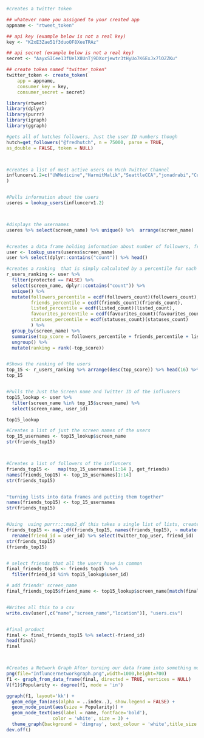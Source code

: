 
```{r}
#creates a twitter token

## whatever name you assigned to your created app
appname <- "rtweet_token"

## api key (example below is not a real key)
key <- "K2xE3Zae51f3duoOF8XeeTRAz"

## api secret (example below is not a real key)
secret <- "AayxSICee13fUelX8UnTj9DXxrjewtr3tHyUo7K6ExJx7lOZZKu"

## create token named "twitter_token"
twitter_token <- create_token(
    app = appname,
    consumer_key = key,
    consumer_secret = secret)
```
```{r}
library(rtweet)
library(dplyr)
library(purrr)
library(igraph)
library(ggraph)

#gets all of hutches followers, Just the user ID numbers though 
hutch=get_followers("@fredhutch", n = 75000, parse = TRUE,
as_double = FALSE, token = NULL)



#creates a list of most active users on Huch Twitter Channel
influncerv1.2=c("UWMedicine","HarmitMalik","SeattleCCA","jonadrabi","CultPerfectMoms","heatherswifty","PergamIC","MartaDiazFonsec","End_Disparities","Rachel_Tompa","Engel140","defeatHIV","LotteSteuten","double_whammied"
)


#Pulls information about the users 
useres = lookup_users(influncerv1.2)



#displays the usernames 
useres %>% select(screen_name) %>% unique() %>%  arrange(screen_name) 


#creates a data frame holding information about number of followers, friends (users they follow), lists they belong to, number of tweets (statuses) or how many times were they marked favourite.
user <- lookup_users(useres$screen_name)
user %>% select(dplyr::contains("count")) %>% head()

#creates a ranking  that is simply calculated by a percentile for each of those variables and sum it altogether for each user. Given that each variable's percentile will give me a value between 0 and 1, The final score can have a maximum value of 5.
r_users_ranking <- user %>%
  filter(protected == FALSE) %>% 
  select(screen_name, dplyr::contains("count")) %>% 
  unique() %>% 
  mutate(followers_percentile = ecdf(followers_count)(followers_count),
         friends_percentile = ecdf(friends_count)(friends_count),
         listed_percentile = ecdf(listed_count)(listed_count),
         favourites_percentile = ecdf(favourites_count)(favourites_count),
         statuses_percentile = ecdf(statuses_count)(statuses_count)
         ) %>% 
  group_by(screen_name) %>% 
  summarise(top_score = followers_percentile + friends_percentile + listed_percentile + favourites_percentile + statuses_percentile) %>% 
  ungroup() %>% 
  mutate(ranking = rank(-top_score))


#Shows the ranking of the users
top_15 <- r_users_ranking %>% arrange(desc(top_score)) %>% head(16) %>% arrange(desc(top_score))
top_15 


#Pulls the Just the Screen name and Twitter ID of the influncers
top15_lookup <- user %>%
  filter(screen_name %in% top_15$screen_name) %>% 
  select(screen_name, user_id)

top15_lookup

#Creates a list of just the screen names of the users
top_15_usernames <- top15_lookup$screen_name
str(friends_top15)



#Creates a list of followers of the influncers
friends_top15 <-   map(top_15_usernames[1:14 ], get_friends)
names(friends_top15) <- top_15_usernames[1:14]
str(friends_top15)


"turning lists into data frames and putting them together"
names(friends_top15) <- top_15_usernames
str(friends_top15)


#Using  using purrr:::map2_df this takes a single list of lists, create a name variable in each of those lists based on the list name (twitter_top_user) and convert the result into the data frame. 
friends_top15 <- map2_df(friends_top15, names(friends_top15), ~ mutate(.x, twitter_top_user = .y)) %>% 
  rename(friend_id = user_id) %>% select(twitter_top_user, friend_id)
str(friends_top15)
(friends_top15)


# select friends that all the users have in common
final_friends_top15 <- friends_top15  %>% 
  filter(friend_id %in% top15_lookup$user_id)

# add friends' screen_name
final_friends_top15$friend_name <- top15_lookup$screen_name[match(final_friends_top15$friend_id, top15_lookup$user_id)]


#Writes all this to a csv
write.csv(user[,c("name","screen_name","location")], "users.csv")


#final product
final <- final_friends_top15 %>% select(-friend_id)
head(final)
final



#Creates a Network Graph After turning our data frame into something more usable by igraph and ggraph  Keep in mind that Popularity - defined as the number of edges that go into the node - determines node size.
png(file="Influncernetworkgraph.png",width=1000,height=700)
f1 <- graph_from_data_frame(final, directed = TRUE, vertices = NULL)
V(f1)$Popularity <- degree(f1, mode = 'in')

ggraph(f1, layout='kk') + 
  geom_edge_fan(aes(alpha = ..index..), show.legend = FALSE) +
  geom_node_point(aes(size = Popularity)) +
  geom_node_text(aes(label = name, fontface='bold'), 
                 color = 'white', size = 3) +
  theme_graph(background = 'dimgray', text_colour = 'white',title_size = 30)
dev.off()




```












































